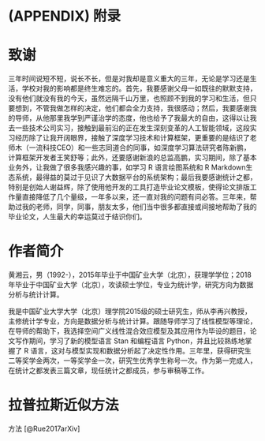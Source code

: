\cleardoublepage 

# (APPENDIX) 附录 {-}

# 致谢

三年时间说短不短，说长不长，但是对我却是意义重大的三年，无论是学习还是生活，学校对我的影响都是终生难忘的。首先，我要感谢父母一如既往的默默支持，没有他们就没有我的今天，虽然远隔千山万里，也照顾不到我的学习和生活，但只要想到，不管我做怎样的决定，他们都会全力支持，我很感动；然后，我要感谢我的导师，从他那里我学到严谨治学的态度，他也给予了我最大的自由，这得以让我去一些技术公司实习，接触到最前沿的正在发生深刻变革的人工智能领域，这段实习经历除了让我开阔眼界，接触了深度学习技术和计算框架，更重要的是结识了老师木（一流科技CEO）和一些志同道合的同事，如深度学习算法研究者陈新鹏，计算框架开发者王笑舒等；此外，还要感谢新浪的总监高鹏，实习期间，除了基本业务外，让我做了很多我感兴趣的事，如学习 R 语言绘图系统和 R Markdown生态系统，最得益的莫过于见识了大数据平台的系统架构；最后我要感谢统计之都，特别是创始人谢益辉，除了使用他开发的工具打造毕业论文模板，使得论文排版工作量直接降低了几个量级，一年多以来，还一直对我的问题有问必答。三年来，帮助过我的老师，同学，同事，朋友太多，他们当中很多都直接或间接地帮助了我的毕业论文，人生最大的幸运莫过于结识你们。

# 作者简介

黄湘云，男（1992-），2015年毕业于中国矿业大学（北京），获理学学位；2018年毕业于中国矿业大学（北京），攻读硕士学位，专业为统计学，研究方向为数据分析与统计计算。

我是中国矿业大学大学（北京）理学院2015级的硕士研究生，师从李再兴教授，主修统计学专业，方向是数据分析与统计计算。跟随导师学习了线性模型等理论，在导师的帮助下，我选择空间广义线性混合效应模型及其应用作为毕设的题目，论文写作期间，学习了新的模型语言 Stan 和编程语言 Python，并且比较熟练地掌握了 R 语言，这对与模型实现和数据分析起了决定性作用。三年里，获得研究生二等奖学金两次，一等奖学金一次，研究生优秀学生称号一次。作为第一完成人，在统计之都发表三篇文章，现任统计之都成员，参与审稿等工作。


# 拉普拉斯近似方法

方法 [@Rue2017arXiv]
